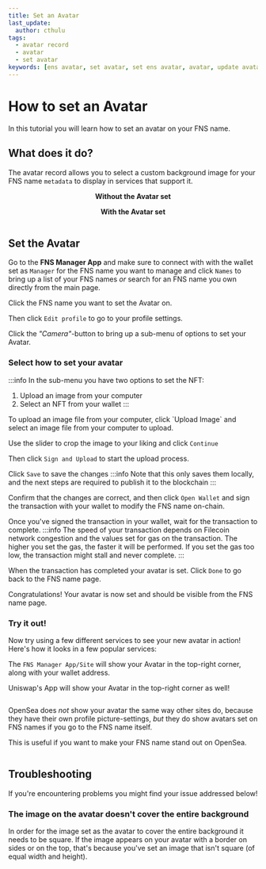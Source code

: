 ```yaml
---
title: Set an Avatar
last_update:
  author: cthulu
tags:
  - avatar record
  - avatar
  - set avatar
keywords: [ens avatar, set avatar, set ens avatar, avatar, update avatar, upload avatar, avatar on ens name, ens profile picture, profile picture, ens name background, background]
---
```


# How to set an Avatar

In this tutorial you will learn how to set an avatar on your FNS name.

## What does it do?

The avatar record allows you to select a custom background image for your FNS name `metadata` to display in services that support it.

<div class="container" style={{'background': '', 'borderRadius': '8px'}}>
  <div class="row">
    <div class="col">
      <div style={{'margin': "auto", 'padding': "25px 0px 0px 0px"}}>
      <p align="center"><b>Without the Avatar set</b></p>
      </div>
    </div>
    <div class="col">
      <div style={{'margin': "auto", 'padding': "25px 0px 0px 0px"}}>
      <p align="center"><b>With the Avatar set</b></p>
      </div>
    </div>
  </div>
  <div class="row">
    <div class="col">
      <div style={{'margin': "auto", 'padding': "0px 12.5px 25px 25px"}}>
        <Image img="/img/avatar_notset.webp" style={{'borderRadius': '8px'}}/>
      </div>
    </div>
    <div class="col">
      <div style={{'margin': "auto", 'padding': "0px 25px 25px 12.5px"}}>
        <Image img="/img/avatar_set.webp" style={{'borderRadius': '8px'}}/>
      </div>
    </div>
  </div>
</div>

## Set the Avatar
Go to the <Link to="https://app.fildomains.com"><b>FNS Manager App</b></Link> and make sure to connect with with the wallet set as `Manager` for the FNS name you want to manage and click `Names` to bring up a list
of your FNS names *or* search for an FNS name you own directly from the main page.

<BrowserWindow url="https://app.fildomains.com" padding="0px" bg="#f2f4f7" img="/img/howto/v3-set-avatar-1.png"/>

Click the FNS name you want to set the Avatar on.
<BrowserWindow url="https://app.fildomains.com" padding="0px" bg="#f2f4f7" img="/img/howto/v3-set-avatar-2.png"/>

Then click `Edit profile` to go to your profile settings.
<BrowserWindow url="https://app.fildomains.com" padding="25px" bg="#f2f4f7" img="/img/howto/v3-set-avatar-3.png"/>

Click the *"Camera"*-button to bring up a sub-menu of options to set your Avatar.
<BrowserWindow url="https://app.fildomains.com" padding="25px" bg="#f2f4f7" img="/img/howto/v3-set-avatar-4.png"/>

### Select how to set your avatar

:::info
In the sub-menu you have two options to set the NFT:
 1. Upload an image from your computer
 1. Select an NFT from your wallet
:::

<Tabs>
<TabItem value="Upload an image from your computer">
To upload an image file from your computer, click `Upload Image` and select an image file from your computer to upload.
<BrowserWindow url="https://app.fildomains.com" padding="25px" bg="#f2f4f7" img="/img/howto/v3-set-avatar-5.png"/>

Use the slider to crop the image to your liking and click `Continue`
<BrowserWindow url="https://app.fildomains.com" padding="25px" bg="#f2f4f7" img="/img/howto/v3-set-avatar-6-upload-image-1.png"/>

Then click `Sign and Upload` to start the upload process.
<BrowserWindow url="https://app.fildomains.com" padding="25px" bg="#f2f4f7" img="/img/howto/v3-set-avatar-6-upload-image-2.png"/>

<!-- will add this section on release-day as the goerli manager app doesn't detect erc1155 nft's currently
<TabItem value="Select an NFT from your wallet">
</TabItem>
-->
</TabItem>
</Tabs>

Click `Save` to save the changes
:::info
Note that this only saves them locally, and the next steps are required to publish it to the blockchain
:::

<BrowserWindow url="https://app.fildomains.com" padding="25px" bg="#f2f4f7" img="/img/howto/v3-set-avatar-7.png"/>

Confirm that the changes are correct, and then click `Open Wallet` and sign the transaction with your wallet
to modify the FNS name on-chain.
<BrowserWindow url="https://app.fildomains.com" padding="25px" bg="#f2f4f7" img="/img/howto/v3-set-avatar-8.png"/>

Once you've signed the transaction in your wallet, wait for the transaction to complete.
:::info
The speed of your transaction depends on Filecoin network congestion and the values set for gas on the transaction.
The higher you set the gas, the faster it will be performed.
If you set the gas too low, the transaction might stall and never complete.
:::
<BrowserWindow url="https://app.fildomains.com" padding="25px" bg="#f2f4f7" img="/img/howto/v3-set-avatar-9.png"/>

When the transaction has completed your avatar is set. Click `Done` to go back to the FNS name page.
<BrowserWindow url="https://app.fildomains.com" padding="25px" bg="#f2f4f7" img="/img/howto/v3-set-avatar-10.png"/>

Congratulations! Your avatar is now set and should be visible from the FNS name page.
<BrowserWindow url="https://app.fildomains.com" padding="25px" bg="#f2f4f7" img="/img/howto/v3-set-avatar-11.png"/>

### Try it out!
Now try using a few different services to see your new avatar in action! Here's how it looks in a few popular services:

<Tabs>
<TabItem value="FNS Manager" default>

The `FNS Manager App/Site` will show your Avatar in the top-right corner, along with your wallet address.

<BrowserWindow url="app.fildomains.com" padding="0px" bg="#f2f4f6" img="/img/howto/v3-set-avatar-services-ens.png"/>

<!--
If you click it, you'll get a sub-menu where you can go to your `Profile` which shows your avatar as well as
other information set on your FNS name.

<ImageWindow title="Go to your profile">
<p align={"center"}>
<Image img="/img/howto/v3-set-avatar-services-ens-2.png"/>
</p>
</ImageWindow>

<BrowserWindow url="app.fildomains.com">
<p align={"center"}>
<div style={{'background-color': "#f2f4f7", 'padding': "25px"}}>
<Image img="/img/howto/v3-set-avatar-services-ens-3.png"/>
</div>
</p>
</BrowserWindow>
-->

</TabItem>
<TabItem value="Uniswap">

Uniswap's App will show your Avatar in the top-right corner as well!

<BrowserWindow url="app.uniswap.org">
<Image img="/img/howto/v3-set-avatar-services-uniswap.png"/>
</BrowserWindow>
</TabItem>
<TabItem value="OpenSea">

OpenSea does _not_ show your avatar the same way other sites do, because they have their own profile picture-settings,
_but_ they do show avatars set on FNS names if you go to the FNS name itself.

This is useful if you want to make your FNS name stand out on OpenSea.

<BrowserWindow url="opensea.io">
<Image img="/img/howto/v3-set-avatar-services-opensea.png"/>
</BrowserWindow>
</TabItem>
</Tabs>

## Troubleshooting
If you're encountering problems you might find your issue addressed below!

### The image on the avatar doesn't cover the entire background
In order for the image set as the avatar to cover the entire background it needs to be square.
If the image appears on your avatar with a border on sides or on the top, that's because you've set an image that isn't square (of equal width and height).
